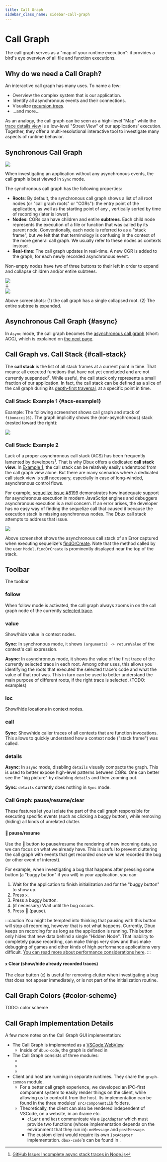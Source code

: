 ```yaml
---
title: Call Graph
sidebar_class_name: sidebar-call-graph
---
```


# Call Graph <DarkLightImg src="tree.svg" width={56} />


<TOC toc={toc} />

The call graph serves as a "map of your runtime execution": it provides a bird's eye overview of all file and function executions.

<!-- TODO: more call graph explanations -->
<!-- TODO: merge with terminology: call-graph -->


## Why do we need a Call Graph?

An interactive call graph has many uses. To name a few:

* Overview the complex system that is our application.
* Identify all <Term term="ae">asynchronous events</Term> and their connections.
* Visualize [recursion trees](https://www.google.com/search?q=recursion+trees).
  <!-- * &#8203;<Img screen src="call-graph-fib-1.png" maxWidth={600} /> <br /> Screenshot of a [fibbonacci number](https://www.google.com/search?q=fibonacci+algorithm) generation algorithm -->
* ...and more...

As an analogy, the call graph can be seen as a high-level "Map" while the [trace details view](#trace-details) is a low-level "Street View" of our applications' execution. Together, they offer a multi-resolutional interactive tool to investigate many aspects of runtime behavior.



## Synchronous Call Graph

<Img screen src="dbux-all-longest-word.png" />

When investigating an application without any <Term term="ae">asynchronous events</Term>, the call graph is best viewed in `Sync` mode.

The synchronous call graph has the following properties:

* **Roots**: By default, the synchronous call graph shows a list of all root nodes (or "<Term term="CGR">call graph roots</Term>" or "CGRs"): the entry point of the application, as well as the starting point of any <Term term="asynchronous event" />, vertically sorted by time of recording (later is lower).
* **Nodes**: <Term term="CGR">CGRs</Term> can have children and entire **subtrees**. Each child node represents the execution of a file or function that was called by its parent node. Conventionally, each node is referred to as a "stack frame", but we felt that that terminology is confusing in the context of the more general call graph. We usually refer to these nodes as <Term term="context">contexts</Term> instead.
* **Real-time**: The call graph updates in real-time. A new <Term term="CGR">CGR</Term> is added to the graph, for each newly recorded asynchronous event.


Non-empty nodes have two of three buttons to their left in order to expand and collapse children and/or entire subtrees.

<div className="flex flex-col flex-center">
  <Img screen src="call_graph_1_one_root.png" maxWidth={300} mb="" />
  <div className="font-size-3">&darr;</div>
  <Img screen src="call_graph_2_expanded.png" maxWidth={400} />
</div>

Above screenshots: (1) the call graph has a single collapsed root. (2) The entire subtree is expanded.

<!-- TODO: link to paper explaining call graph construction -->

<!--
* expand only immediate children of the node. These are functions that were called directly by this context.
* expand the entire subtree.
* collapse the subtree.
* -->

<!-- TODO(examples of call graph behavior of (different types of) applications/modules) -->
<!-- TODO: call graph ***definitions*** and related work -->


## Asynchronous Call Graph {#async}

In `Async` mode, the call graph becomes the [asynchronous call graph](./20-asynchronous-call-graph.mdx) (short: ACG), which is explained on [the next page](./20-asynchronous-call-graph.mdx).




## Call Graph vs. Call Stack {#call-stack}

The **call stack** is the list of all stack frames at a current point in time. That means: all executed functions that have not yet concluded and are not currently suspended<sup><span className="cursor-help" title="e.g. by await or yield">?</span></sup>. While useful, the call stack only represents a small fraction of our application. In fact, the call stack can be defined as a slice of the call graph during its [depth-first traversal](https://en.wikipedia.org/wiki/Depth-first_search), at a specific point in time.


### Call Stack: Example 1 {#acs-example1}

Example: The following screenshot shows call graph and stack of `fibonacci(6)`.
The graph implicitly shows the (non-asynchronous) stack (nested toward the right):

<Img screen src="sample-fibonacci-graph-vs-stack.png" />

### Call Stack: Example 2

Lack of a proper asynchronous call stack (ACS) has been frequently lamented by developers[^1].
That is why Dbux offers a dedicated **call stack view**. In [Example 1](#acs-example1), the call stack can be relatively easily understood from the call graph view alone. But there are many scenarios where a dedicated call stack view is still necessary, especially in case of long-winded, asynchronous control flows.

For example, [sequelize issue #8199](https://github.com/sequelize/sequelize/issues/8199) demonstrates how inadequate support for asynchronous execution in modern JavaScript engines and debuggers asynchronous execution is a real concern. If an error arises, the developer has no easy way of finding the sequelize call that caused it because the execution stack is missing asynchronous nodes. The Dbux call stack attempts to address that issue.

<Img screen src="sequelize-acs-full.png" />

Above screenshot shows the asynchronous call stack of an Error captured when executing sequelize's [findOrCreate](https://sequelize.org/master/manual/model-querying-finders.html#-code-findorcreate--code-).
Note that the method called by the user `Model.findOrCreate` is prominently displayed near the top of the stack.

<!-- It is also worth noting that the [color scheme](#color-scheme) is not as revealing as it could be because we executed the code from within the `sequelize` repository. TODO: re-capture this with sequelize used as third-party library (so its stack frames would be dimmer, thus making application code even more obvious). -->


## Toolbar

The toolbar

### follow

When follow mode is activated, the call graph always zooms in on the call graph node of the currently [selected trace](./05-select-trace.mdx).


### value

Show/hide value in context nodes.

**Sync**: In synchronous mode, it shows `(arguments) -> returnValue` of the context's call expression.

**Async**: In asynchronous mode, it shows the value of the first trace of the currently selected trace in each root. Among other uses, this allows you identifying the roots that executed the selected trace's code and what the value of that root was. This in turn can be used to better understand the main purpose of different roots, if the right trace is selected. (TODO: examples)



### loc

Show/hide locations in context nodes.

<!-- Clicking the location inside the node takes you there. -->


### call

**Sync**: Show/hide caller traces of all contexts that are function invocations. This allows to quickly understand how a context node ("stack frame") was called.

<!-- You can click the call trace to go there. You can `CTRL/Command` + `Click` it to select it. -->


### details

**Async**: In `async` mode, disabling `details` visually compacts the graph. This is used to better expose high-level patterns between <Term term="CGR">CGRs</Term>. One can better see the "big picture" by disabling `details` and then zooming out.

**Sync**: `details` currently does nothing in `Sync` mode.



### Call Graph: pause/resume/clear

These features let you isolate the part of the call graph responsible for executing specific events (such as clicking a buggy button), while removing (hiding) all kinds of unrelated clutter.

#### <span className="color-red">🔴</span> pause/resume

Use the 🔴 button to pause/resume the rendering of new incoming data, so we can focus on what we already have.
This is useful to prevent cluttering the call graph with events that get recorded once we have recorded the bug (or other event of interest).

For example, when investigating a bug that happens after pressing some button (a "buggy button" if you will) in your application, you can:

1. Wait for the application to finish initialization and for the "buggy button" to show up.
2. Press `x`.
3. Press a buggy button.
4. (if necessary) Wait until the bug occurs.
5. Press 🔴 (pause).


:::caution
You might be tempted into thinking that pausing with this button will stop all recording, however that is not what happens. Currently, Dbux keeps on recording for as long as the application is running. This button only hides that new data behind a single "Hidden Node". That inability to completely pause recording, can make things very slow and thus make debugging of games and other kinds of high performance applications very difficult. [You can read more about performance considerations here](https://github.com/Domiii/dbux/tree/master/#performance).
:::


#### `x` Clear (show/hide already recorded traces)

The clear button (`x`) is useful for removing clutter when investigating a bug that does not appear immediately, or is not part of the initialization routine.


## Call Graph Colors {#color-scheme}

TODO: color scheme


## Call Graph Implementation Details

A few more notes on the Call Graph GUI implementation:

* The Call Graph is implemented as a [VSCode WebView](https://code.visualstudio.com/api/extension-guides/webview).
  * Inside of `dbux-code`, the graph is defined in <CodeLink path="dbux-code/src/webViews/graphWebView.js" />
* The Call Graph consists of three modules:
  * <CodeLink path="dbux-graph-common" />
  * <CodeLink path="dbux-graph-client" />
  * <CodeLink path="dbux-graph-host" />
* Client and host are running in separate runtimes. They share the `graph-common` module.
  * For a better call graph experience, we developed an IPC-first component system to easily render things on the client, while allowing us to control it from the host. Its implementation can be found in the three modules' `src/componentLib` folders.
  * Theoretically, the client can also be rendered independent of VSCode, on a website, in an iframe etc.
    * `client` and `host` communicate via a `IpcAdapter` which must provide two functions (whose implementation depends on the environment that they run in): `onMessage` and `postMessage`.
    * The custom client would require its own `IpcAdapter` implementation. `dbux-code`'s can be found in <CodeLink path="dbux-code/src/codeUtil/WebviewWrapper.js" />.

[^1]: [GitHub Issue: Incomplete async stack traces in Node.js](https://github.com/nodejs/node/issues/36126)

